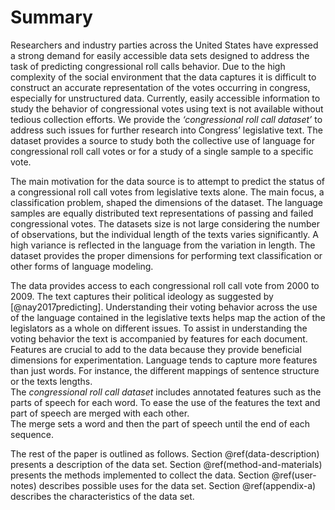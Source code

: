 # Summary

Researchers and industry parties across the United States have expressed a strong demand for easily accessible data sets designed to address the task of predicting congressional roll calls behavior. 
Due to the high complexity of the social environment that the data captures it is difficult to construct an accurate representation of the votes occurring in congress, especially for unstructured data. 
Currently, easily accessible information to study the behavior of congressional votes using text is not available without tedious collection efforts.
We provide the *'congressional roll call dataset'* to address such issues for further research into Congress' legislative text. 
The dataset provides a source to study both the collective use of language for congressional roll call votes or for a study of a single sample to a specific vote. 

The main motivation for the data source is to attempt to predict the status of a congressional roll call votes from legislative texts alone. 
The main focus, a classification problem, shaped the dimensions of the dataset. 
The language samples are equally distributed text representations of passing and failed congressional votes.
The datasets size is not large considering the number of observations, but the individual length of the texts varies significantly. 
A high variance is reflected in the language from the variation in length. 
The dataset provides the proper dimensions for performing text classification or other forms of language modeling. 

The data provides access to each congressional roll call vote from 2000 to 2009.
The text captures their political ideology as suggested by [@nay2017predicting]. 
Understanding their voting behavior across the use of the language contained in the legislative texts helps map the action of the legislators as a whole on different issues. 
To assist in understanding the voting behavior the text is accompanied by features for each document. 
Features are crucial to add to the data because they provide beneficial dimensions for experimentation. 
Language tends to capture more features than just words. 
For instance, the different mappings of sentence structure or the texts lengths.  
The *congressional roll call dataset* includes annotated features such as the parts of speech for each word.
To ease the use of the features the text and part of speech are merged with each other.  
The merge sets a word and then the part of speech until the end of each sequence. 

The rest of the paper is outlined as follows.
Section \@ref(data-description) presents a description of the data set.
Section \@ref(method-and-materials) presents the methods implemented to collect the data. 
Section \@ref(user-notes) describes possible uses for the data set.
Section \@ref(appendix-a) describes the characteristics of the data set. 

